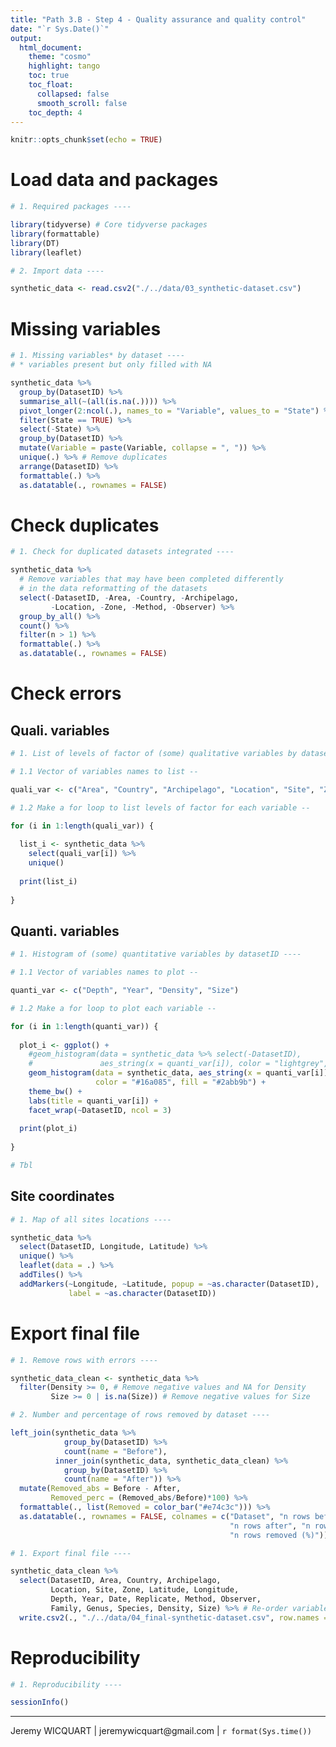 ```yaml
---
title: "Path 3.B - Step 4 - Quality assurance and quality control"
date: "`r Sys.Date()`"
output: 
  html_document:
    theme: "cosmo"
    highlight: tango
    toc: true
    toc_float:
      collapsed: false
      smooth_scroll: false
    toc_depth: 4
---
```


```r

knitr::opts_chunk$set(echo = TRUE)

```

# Load data and packages

```r

# 1. Required packages ----

library(tidyverse) # Core tidyverse packages
library(formattable)
library(DT)
library(leaflet)

# 2. Import data ----

synthetic_data <- read.csv2("./../data/03_synthetic-dataset.csv")

```

# Missing variables

```r

# 1. Missing variables* by dataset ----
# * variables present but only filled with NA

synthetic_data %>% 
  group_by(DatasetID) %>% 
  summarise_all(~(all(is.na(.)))) %>%
  pivot_longer(2:ncol(.), names_to = "Variable", values_to = "State") %>% 
  filter(State == TRUE) %>% 
  select(-State) %>% 
  group_by(DatasetID) %>% 
  mutate(Variable = paste(Variable, collapse = ", ")) %>% 
  unique(.) %>% # Remove duplicates
  arrange(DatasetID) %>% 
  formattable(.) %>% 
  as.datatable(., rownames = FALSE)

```

# Check duplicates

```r

# 1. Check for duplicated datasets integrated ----

synthetic_data %>% 
  # Remove variables that may have been completed differently 
  # in the data reformatting of the datasets
  select(-DatasetID, -Area, -Country, -Archipelago, 
         -Location, -Zone, -Method, -Observer) %>% 
  group_by_all() %>% 
  count() %>% 
  filter(n > 1) %>% 
  formattable(.) %>% 
  as.datatable(., rownames = FALSE)

```

# Check errors

## Quali. variables

```r

# 1. List of levels of factor of (some) qualitative variables by datasetID ----

# 1.1 Vector of variables names to list --

quali_var <- c("Area", "Country", "Archipelago", "Location", "Site", "Zone", "Method")

# 1.2 Make a for loop to list levels of factor for each variable --

for (i in 1:length(quali_var)) {
    
  list_i <- synthetic_data %>% 
    select(quali_var[i]) %>% 
    unique()
  
  print(list_i)
  
}

```

## Quanti. variables

```r

# 1. Histogram of (some) quantitative variables by datasetID ----

# 1.1 Vector of variables names to plot --

quanti_var <- c("Depth", "Year", "Density", "Size")

# 1.2 Make a for loop to plot each variable --

for (i in 1:length(quanti_var)) {
    
  plot_i <- ggplot() +
    #geom_histogram(data = synthetic_data %>% select(-DatasetID), 
    #               aes_string(x = quanti_var[i]), color = "lightgrey", fill = "lightgrey") +
    geom_histogram(data = synthetic_data, aes_string(x = quanti_var[i]), 
                   color = "#16a085", fill = "#2abb9b") +
    theme_bw() +
    labs(title = quanti_var[i]) +
    facet_wrap(~DatasetID, ncol = 3)
    
  print(plot_i)
    
}

```

```r

# Tbl

```

## Site coordinates

```r

# 1. Map of all sites locations ----

synthetic_data %>% 
  select(DatasetID, Longitude, Latitude) %>% 
  unique() %>% 
  leaflet(data = .) %>%
  addTiles() %>%
  addMarkers(~Longitude, ~Latitude, popup = ~as.character(DatasetID), 
             label = ~as.character(DatasetID))

```

# Export final file

```r

# 1. Remove rows with errors ----

synthetic_data_clean <- synthetic_data %>% 
  filter(Density >= 0, # Remove negative values and NA for Density
         Size >= 0 | is.na(Size)) # Remove negative values for Size

# 2. Number and percentage of rows removed by dataset ----

left_join(synthetic_data %>% 
            group_by(DatasetID) %>% 
            count(name = "Before"),
          inner_join(synthetic_data, synthetic_data_clean) %>% 
            group_by(DatasetID) %>% 
            count(name = "After")) %>% 
  mutate(Removed_abs = Before - After,
         Removed_perc = (Removed_abs/Before)*100) %>% 
  formattable(., list(Removed = color_bar("#e74c3c"))) %>% 
  as.datatable(., rownames = FALSE, colnames = c("Dataset", "n rows before", 
                                                 "n rows after", "n rows removed", 
                                                 "n rows removed (%)"))

```

```r

# 1. Export final file ----

synthetic_data_clean %>% 
  select(DatasetID, Area, Country, Archipelago, 
         Location, Site, Zone, Latitude, Longitude, 
         Depth, Year, Date, Replicate, Method, Observer, 
         Family, Genus, Species, Density, Size) %>% # Re-order variables
  write.csv2(., "./../data/04_final-synthetic-dataset.csv", row.names = FALSE) # Export the data

```

# Reproducibility

```r

# 1. Reproducibility ----

sessionInfo()

```

---
Jeremy WICQUART | jeremywicquart@gmail.com | `r format(Sys.time())`